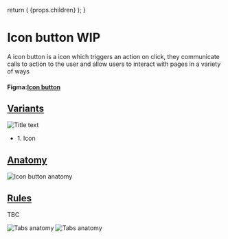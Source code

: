 

  return (
    <Layout
      title="Design"
      sideNav="design"
      editPageRoute="design/components/icon-button"
      shouldIncludePageIndex
    >
      {props.children}
    </Layout>
  );
}

# Icon button WIP

<IntroText>
  A icon button is a icon which triggers an action on click, they communicate
  calls to action to the user and allow users to interact with pages in a
  variety of ways
</IntroText>

#### Figma:[Icon button](<https://www.figma.com/file/W3hxWj6VZydNaNGJSGxRsV/TableKit-Components-(3.0)>)

## [Variants](#variants)

![Title text](/static/img/components/PLACEHOLDER.png 'IMAGEDESCRIPTION')

<ul>
  <li>1. Icon</li>
</ul>

## [Anatomy](website/src/design/components/dialog.html#anatomy)

![Icon button anatomy](/static/img/components/anatomy-icon-buttons.svg 'IMAGEDESCRIPTION')

## [Rules](website/src/design/components/icon-button.html#rules)

TBC

![Tabs anatomy](/static/img/components/placeholder-rules.png 'IMAGEDESCRIPTION') ![Tabs anatomy](/static/img/components/placeholder-rules.png 'IMAGEDESCRIPTION')
